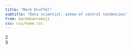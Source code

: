 ```yaml
---
title: "Mark Druffel" 
subtitle: "Data scientist, askew of central tendencies"
from: markdown+emoji 
css: css/home.css
--- 
```

<div class="flex-container">
  <a href="https://linkedin.com/in/markdruffel"><i class="bi bi-linkedin" role="img"></i> <span class="page-text"></span></a>
  <div>2</div>
  <div>3</div> 
</div> 


